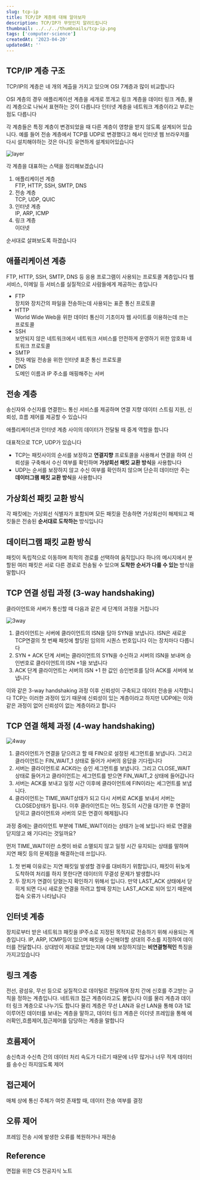 ```yaml
---
slug: tcp-ip
title: TCP/IP 계층에 대해 알아보자
description: TCP/IP가 무엇인지 알려드립니다
thumbnail: ../../../thumbnails/tcp-ip.png
tags: ['computer-science']
createdAt: '2023-04-20'
updatedAt: ''
---
```


## TCP/IP 계층 구조

TCP/IP의 계층은 네 개의 계츨을 가지고 있으며 OSI 7계층과 많이 비교합니다

OSI 계층의 경우 애플리케이션 계층을 세개로 쪼개고 링크 계층을 데이터 링크 계층, 물리 계층으로 나눠서 표현하는 것이 다릅니다
인터넷 계층을 네트워크 계층이라고 부르는 점도 다릅니다

각 계층들은 특정 계층이 변경되었을 때 다른 계층이 영향을 받지 않도록 설계되어 있습니다. 예를 들어 전송 계층에서 TCP를 UDP로 변경했다고 해서 인터넷 웹 브라우저를 다시 설치해야하는 것은 아니듯 유연하게 설계되어있습니다

![layer](./layer.png)

각 계층을 대표하는 스택을 정리해보겠습니다

1. 애플리케이션 계층<br/>
   FTP, HTTP, SSH, SMTP, DNS
2. 전송 계층<br/>
   TCP, UDP, QUIC
3. 인터넷 계층<br/>
   IP, ARP, ICMP
4. 링크 계층<br/>
   이더넷

순서대로 살펴보도록 하겠습니다

## 애플리케이션 계층

FTP, HTTP, SSH, SMTP, DNS 등 응용 프로그램이 사용되는 프로토콜 계층입니다
웹 서비스, 이메일 등 서비스를 실질적으로 사람들에게 제공하는 층입니다

- FTP<br/>
  장치와 장치간의 파일을 전송하는데 사용되는 표준 통신 프로토콜
- HTTP<br/>
  World Wide Web을 위한 데이터 통신이 기초이자 웹 사이트를 이용하는데 쓰는 프로토콜
- SSH<br/>
  보안되지 않은 네트워크에서 네트워크 서비스를 안전하게 운영하기 위한 암호화 네트워크 프로토콜
- SMTP<br/>
  전자 메일 전송을 위한 인터넷 표준 통신 프로토콜
- DNS<br/>
  도메인 이름과 IP 주소를 매핑해주는 서버

## 전송 계층

송신자와 수신자를 연결한느 통신 서비스를 제공하며 연결 지향 데이터 스트림 지원, 신뢰성, 흐름 제어를 제공할 수 있습니다

애플리케이션과 인터넷 계층 사이의 데이터가 전달될 때 중계 역할을 합니다

대표적으로 TCP, UDP가 있습니다

- TCP는 패킷사이의 순서를 보장하고 **연결지향** 프로토콜을 사용해서 연결을 하여 신뢰성을 구축해서 수신 여부를 확인하며 **가상회선 패킷 교환 방식**을 사용합니다
- UDP는 순서를 보장하지 않고 수신 여부를 확인하지 않으며 단순히 데이터만 주는 **데이터그램 패킷 교환 방식**을 사용합니다

## 가상회선 패킷 교환 방식

각 패킷에는 가상회선 식별자가 포함되며 모든 패킷을 전송하면 가상회선이 해제되고 패킷들은 전송된 **순서대로 도착하는** 방식입니다

## 데이터그램 패킷 교환 방식

패킷이 독립적으로 이동하며 최적의 경로를 선택하여 움직입니다
하나의 메시지에서 분할된 여러 패킷은 서로 다른 경로로 전송될 수 있으며 **도착한 순서가 다를 수 있는** 방식을 말합니다

## TCP 연결 성립 과정 (3-way handshaking)

클라이언트와 서버가 통신할 때 다음과 같은 세 단계의 과정을 거칩니다

![3way](./3way.png)

1. 클라이언트는 서버에 클라이언트의 ISN을 담아 SYN을 보냅니다.
   ISN은 새로운 TCP연결의 첫 번째 패킷에 할당된 임의의 시퀀스 번호입니다
   이는 장치마다 다릅니다
2. SYN + ACK 단계
   서버는 클라이언트의 SYN을 수신하고 서버의 ISN을 보내며 승인번호로 클라이언트의 ISN +1을 보냅니다
3. ACK 단계
   클라이언트는 서버의 ISN +1 한 값인 승인번호를 담아 ACK를 서버에 보냅니다

이와 같은 3-way handshaking 과정 이후 신뢰성이 구축되고 데이터 전송을 시작합니다
TCP는 이러한 과정이 있기 때문에 신뢰성이 있는 계층이라고 하지만 UDP에는 이와 같은 과정이 없어 신뢰성이 없는 계층이라고 합니다

## TCP 연결 해체 과정 (4-way handshaking)

![4way](./4way.png)

1. 클라이언트가 연결을 닫으려고 할 때 FIN으로 설정된 세그먼트를 보냅니다. 그리고 클라이언트는 FIN_WAIT_1 상태로 들어가 서버의 응답을 기다립니다
2. 서버는 클라이언트로 ACK라는 승인 세그먼트를 보냅니다. 그리고 CLOSE_WAIT 상태로 들어가고 클라이언트는 세그먼트를 받으면 FIN_WAIT_2 상태에 들어갑니다
3. 서버는 ACK를 보내고 일정 시간 이후에 클라이언트에 FIN이라는 세그먼트를 보냅니다.
4. 클라이언트는 TIME_WAIT상태가 되고 다시 서버로 ACK를 보내서 서버는 CLOSED상태가 됩니다. 이후 클라이언트는 어느 정도의 시간을 대기한 후 연결이 닫히고 클라이언트와 서버의 모든 연결이 해제됩니다

과정 중에는 클라이언트 부분에 TIME_WAIT이라는 상태가 눈에 보입니다 바로 연결을 닫지않고 왜 기다리는 것일까요?

먼저 TIME_WAIT이란 소켓이 바로 소멸되지 않고 일정 시간 유지되는 상태를 말하며 지연 패킷 등의 문제점을 해결하는데 쓰입니다.

1. 첫 번째 이유로는 지연 패킷일 발생할 경우를 대비하기 위함입니다, 패킷이 뒤늦게 도착하여 처리를 하지 못한다면 데이터의 무결성 문제가 발생합니다
2. 두 장치가 연결이 닫혔는지 확인하기 위해서 입니다. 만약 LAST_ACK 상태에서 닫히게 되면 다시 새로운 연결을 하려고 할때 장치는 LAST_ACK로 되어 있기 때문에 접속 오류가 나타납니다

## 인터넷 계층

장치로부터 받은 네트워크 패킷을 IP주소로 지정된 목적지로 전송하기 위해 사용되는 계층입니다.
IP, ARP, ICMP등이 있으며 패킷을 수신해야할 상대의 주소를 지정하여 데이터를 전달합니다. 상대방이 제대로 받았는지에 대해 보장하지않는 **비연결형적인** 특징을 가지고있습니다

## 링크 계층

전선, 광섬유, 무선 등으로 실질적으로 데이털르 전달하며 장치 간에 신호를 주고받는 규칙을 정하는 계층입니다. 네트워크 접근 계층이라고도 불립니다
이를 물리 계층과 데이터 링크 계층으로 나누기도 합니다
물리 계층은 무선 LAN과 유선 LAN을 통해 0과 1로 이루어진 데이터를 보내는 계층을 말하고, 데이터 링크 계층은 이더넷 프레임을 통해 에러확인,흐름제어,접근제어를 담당하는 계층을 말합니다

## 흐름제어

송신측과 수신측 간의 데이터 처리 속도가 다르기 때문에
너무 많거나 너무 적게 데이터를 송수신 하지않도록 제어

## 접근제어

매체 상에 통신 주체가 여럿 존재할 때, 데이터 전송 여부를 결정

## 오류 제어

프레임 전송 시에 발생한 오류를 복원하거나 재전송

## Reference

면접을 위한 CS 전공지식 노트
